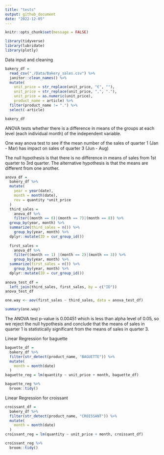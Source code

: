 ```yaml
---
title: "tests"
output: github_document
date: "2022-12-05"
---
```


```r
knitr::opts_chunk$set(message = FALSE)

library(tidyverse)
library(lubridate)
library(plotly)
```
Data input and cleaning 
```r
bakery_df =
  read_csv("./Data/Bakery_sales.csv") %>% 
  janitor::clean_names() %>% 
  mutate(
    unit_price = str_replace(unit_price, "€", ""),
    unit_price = str_replace(unit_price, ",", "."),
    unit_price = as.numeric(unit_price),
    product_name = article) %>% 
  filter(product_name != ".") %>% 
  select(-article)

bakery_df
```

ANOVA tests whether there is a difference in means of the groups at each level (each individual month) of the independent variable.

One way anova test to see if the mean number of the sales of quarter 1 (Jan - Mar) has impact on sales of quarter 3 (Jun - Aug)  

The null hypothesis is that there is no difference in means of sales from 1st quarter to 3rd quarter. The alternative hypothesis is that the means are different from one another.

```r
anova_df =
  bakery_df %>% 
  mutate(
    year = year(date),
    month = month(date),
    rev = quantity *unit_price 
  ) 
  third_sales = 
    anova_df %>% 
    filter((month == 6)|(month == 7)|(month == 8)) %>% 
  group_by(year, month) %>% 
  summarize(third_sales = n()) %>% 
    group_by(year, month) %>% 
  dplyr::mutate(ID = cur_group_id())
  
  first_sales = 
    anova_df %>% 
    filter((month == 1) |(month == 2)|(month == 3)) %>% 
    group_by(year, month) %>% 
  summarize(first_sales = n()) %>% 
    group_by(year, month) %>% 
  dplyr::mutate(ID = cur_group_id())
  
anova_test_df = 
  left_join(third_sales, first_sales, by = c("ID"))
anova_test_df

one.way <- aov(first_sales ~ third_sales, data = anova_test_df)

summary(one.way)
```
The ANOVA test p-value is 0.00451 which is less than alpha level of 0.05, so we reject the null hypothesis and conclude that the means of sales in quarter 1 is statistically significant from the means of sales in quarter 3.


Linear Regression for baguette 
```r
baguette_df = 
  bakery_df %>% 
  filter(str_detect(product_name, "BAGUETTE")) %>% 
  mutate(
    month = month(date)
  )
baguette_reg = lm(quantity ~ unit_price + month, baguette_df)

baguette_reg %>% 
  broom::tidy()
```

Linear Regression for croissant
```r
croissant_df = 
  bakery_df %>% 
  filter(str_detect(product_name, "CROISSANT")) %>% 
  mutate(
    month = month(date)
  )
croissant_reg = lm(quantity ~ unit_price + month, croissant_df)

croissant_reg %>% 
  broom::tidy()

```